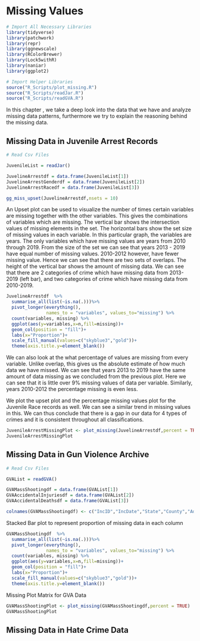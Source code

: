 # Missing Values

```r
# Import All Necessary Libraries
library(tidyverse)
library(patchwork)
library(repr)
library(ggnewscale)
library(RColorBrewer)
library(Lock5withR)
library(naniar)
library(ggplot2)

# Import Helper Libraries
source("R_Scripts/plot_missing.R")
source("R_Scripts/readJar.R")
source("R_Scripts/readGVA.R")
```

In this chapter , we take a deep look into the data that we have and analyze missing data patterns, furthermore we try to explain the reasoning behind the missing data.  

## Missing Data in Juvenile Arrest Records 

```r
# Read Csv Files

JuvenileList = readJar()

JuvelineArrestdf = data.frame(JuvenileList[1])
JuvelineArrestGenderdf = data.frame(JuvenileList[2])
JuvelineArrestRacedf = data.frame(JuvenileList[3])
```


```r
gg_miss_upset(JuvelineArrestdf,nsets = 10)

```
 
An Upset plot can be used to visualize the number of times certain variables are missing together with the other variables. This gives the combinations of variables which are missing. The vertical bar shows the intersection values of missing elements in the set. The horizontal bars show the set size of missing values in each variable. 
In this particular graph, the variables are years. The only variables which have missing values are years from 2010 through 2019. From the size of the set we can see that years 2013 - 2019 have equal number of missing values. 2010-2012 however, have fewer missing value. Hence we can see that there are two sets of overlaps. The height of the vertical bar shows the amount of missing data. We can see that there are 2 categories of crime which have missing data from 2013-2019 (left bar), and two categories of crime which have missing data from 2010-2019.

```r

JuvelineArrestdf  %>%
  summarise_all(list(~is.na(.)))%>%
  pivot_longer(everything(),
               names_to = "variables", values_to="missing") %>%
  count(variables, missing) %>%
  ggplot(aes(y=variables,x=n,fill=missing))+
  geom_col(position = "fill")+
  labs(x="Proportion")+
  scale_fill_manual(values=c("skyblue3","gold"))+
  theme(axis.title.y=element_blank())

```

We can also look at the what percentage of values are missing from every variable. Unlike overlap, this gives us the absolute estimate of how much data we have missed. We can see that years 2013 to 2019 have the same amount of data missing as we concluded from the previous plot. Here we can see that it is little over 9% missing values of data per variable. Similarly, years 2010-2012 the percentage missing is even less. 

We plot the upset plot and the percentage missing values plot for the Juvenile Race records as well. We can see a similar trend in missing values in this. We can thus conclude that there is a gap in our data for 4 types of crimes and it is consistent throughout all classifications.

```r

JuvenileArrestMissingPlot <- plot_missing(JuvelineArrestdf,percent = TRUE,xtickangle=90)
JuvenileArrestMissingPlot
```


## Missing Data in Gun Violence Archive

```r
# Read Csv Files

GVAList = readGVA()

GVAMassShootingdf = data.frame(GVAList[1])
GVAAccidentalInjuriesdf = data.frame(GVAList[2])
GVAAccidentalDeathsdf = data.frame(GVAList[3])

colnames(GVAMassShootingdf) <- c("IncID","IncDate","State","County","Address", "Killed","Injured")

```

Stacked Bar plot to represent proportion of missing data in each column

```r
GVAMassShootingdf  %>%
  summarise_all(list(~is.na(.)))%>%
  pivot_longer(everything(),
               names_to = "variables", values_to="missing") %>%
  count(variables, missing) %>%
  ggplot(aes(y=variables,x=n,fill=missing))+
  geom_col(position = "fill")+
  labs(x="Proportion")+
  scale_fill_manual(values=c("skyblue3","gold"))+
  theme(axis.title.y=element_blank())

```

Missing Plot Matrix for GVA Data

```r
GVAMassShootingPlot <- plot_missing(GVAMassShootingdf,percent = TRUE)
GVAMassShootingPlot
```


## Missing Data in Hate Crime Data 

